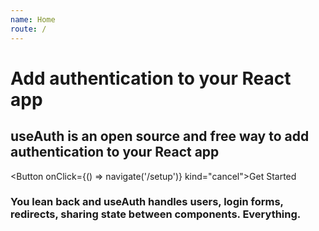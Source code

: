 ```yaml
---
name: Home
route: /
---
```




# Add authentication to your React app
## useAuth is an open source and free way to add authentication to your React app

<Button onClick={() => navigate('/setup')} kind="cancel">Get Started</Button>

### You lean back and useAuth handles **users**, **login forms**, **redirects**, sharing **state** between components. **Everything**.

